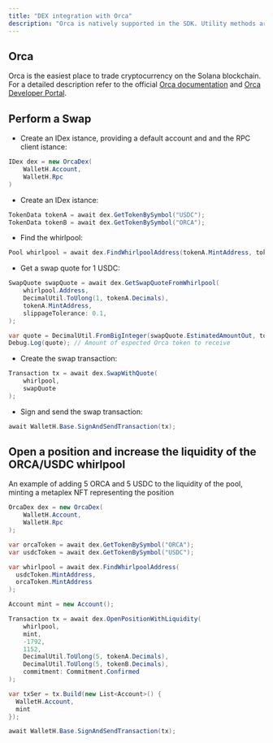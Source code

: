 ```yaml
---
title: "DEX integration with Orca"
description: "Orca is natively supported in the SDK. Utility methods are provided to easily build the transactions needed to make swaps, open positions, manage cash and interact with Whirlpools."
---
```


## Orca

Orca is the easiest place to trade cryptocurrency on the Solana blockchain. For a detailed description refer to the official [Orca documentation](https://docs.orca.so/orca-for-traders/master) and [Orca Developer Portal](https://orca-so.gitbook.io/orca-developer-portal/orca/welcome).

## Perform a Swap

- Create an IDex istance, providing a default account and and the RPC client istance:

```csharp
IDex dex = new OrcaDex(
    WalletH.Account, 
    WalletH.Rpc
)
```

- Create an IDex istance:

```csharp
TokenData tokenA = await dex.GetTokenBySymbol("USDC");
TokenData tokenB = await dex.GetTokenBySymbol("ORCA");
```

- Find the whirlpool:

```csharp
Pool whirlpool = await dex.FindWhirlpoolAddress(tokenA.MintAddress, tokenB.MintAddress)
```

- Get a swap quote for 1 USDC:

```csharp
SwapQuote swapQuote = await dex.GetSwapQuoteFromWhirlpool(
    whirlpool.Address, 
    DecimalUtil.ToUlong(1, tokenA.Decimals),
    tokenA.MintAddress,
    slippageTolerance: 0.1,
);
```

```csharp
var quote = DecimalUtil.FromBigInteger(swapQuote.EstimatedAmountOut, tokenB.Decimals);
Debug.Log(quote); // Amount of espected Orca token to receive
```

- Create the swap transaction:

```csharp
Transaction tx = await dex.SwapWithQuote(
    whirlpool,
    swapQuote
);
```

- Sign and send the swap transaction:

```csharp
await WalletH.Base.SignAndSendTransaction(tx);
```

## Open a position and increase the liquidity of the ORCA/USDC whirlpool

An example of adding 5 ORCA and 5 USDC to the liquidity of the pool, minting a metaplex NFT representing the position 

```csharp
OrcaDex dex = new OrcaDex(
    WalletH.Account, 
    WalletH.Rpc
);

var orcaToken = await dex.GetTokenBySymbol("ORCA");
var usdcToken = await dex.GetTokenBySymbol("USDC");

var whirlpool = await dex.FindWhirlpoolAddress(
  usdcToken.MintAddress, 
  orcaToken.MintAddress
);

Account mint = new Account();

Transaction tx = await dex.OpenPositionWithLiquidity(
    whirlpool,
    mint,
    -1792,
    1152,
    DecimalUtil.ToUlong(5, tokenA.Decimals),
    DecimalUtil.ToUlong(5, tokenB.Decimals),
    commitment: Commitment.Confirmed
);

var txSer = tx.Build(new List<Account>() {
  WalletH.Account, 
  mint
});

await WalletH.Base.SignAndSendTransaction(tx);
```
